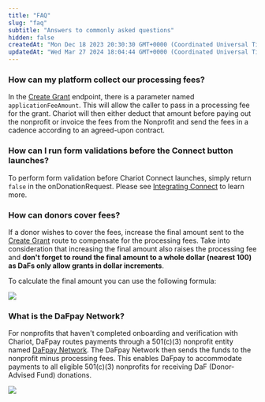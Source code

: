 ```yaml
---
title: "FAQ"
slug: "faq"
subtitle: "Answers to commonly asked questions"
hidden: false
createdAt: "Mon Dec 18 2023 20:30:30 GMT+0000 (Coordinated Universal Time)"
updatedAt: "Wed Mar 27 2024 18:04:44 GMT+0000 (Coordinated Universal Time)"
---
```

### How can my platform collect our processing fees?

In the [Create Grant](/api-reference/grants/create) endpoint, there is a parameter named `applicationFeeAmount`. This will allow the caller to pass in a processing fee for the grant. Chariot will then either deduct that amount before paying out the nonprofit or invoice the fees from the Nonprofit and send the fees in a cadence according to an agreed-upon contract.

### How can I run form validations before the Connect button launches?

To perform form validation before Chariot Connect launches, simply return `false` in the onDonationRequest. Please see  [Integrating Connect](/integrating-connect) to learn more.

### How can donors cover fees?

If a donor wishes to cover the fees, increase the final amount sent to the [Create Grant](/api-reference/grants/create) route to compensate for the processing fees. Take into consideration that increasing the final amount also raises the processing fee and **don't forget to round the final amount to a whole dollar (nearest 100) as DaFs only allow grants in dollar increments**.

To calculate the final amount you can use the following formula: 

<img src='../../images/68157f8-lagrida_latex_editor.png' />


### What is the DaFpay Network?

For nonprofits that haven't completed onboarding and verification with Chariot, DaFpay routes payments through a 501(c)(3) nonprofit entity named [DaFpay Network](https://www.dafpaynetwork.org/). The DaFpay Network then sends the funds to the nonprofit minus processing fees. This enables DaFpay to accommodate payments to all eligible 501(c)(3) nonprofits for receiving DaF (Donor-Advised Fund) donations.

<img src='../../images/f0b81b5-FLOW-OF-FUNDS-APIS.png' />

